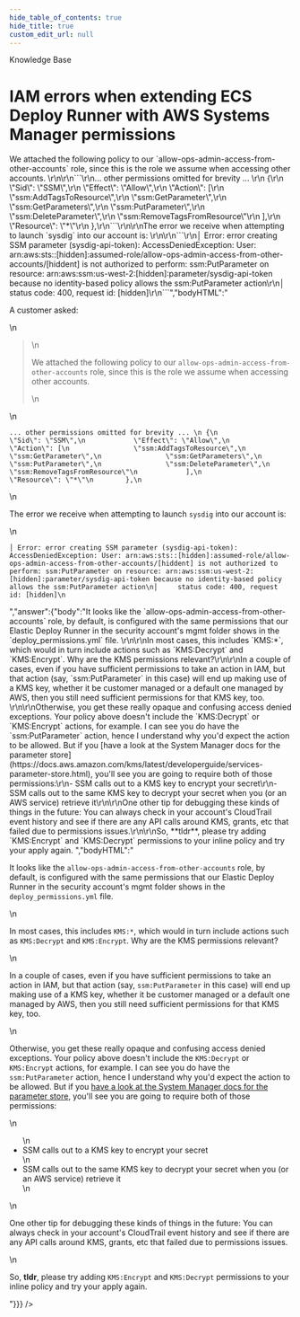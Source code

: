 ```yaml
---
hide_table_of_contents: true
hide_title: true
custom_edit_url: null
---
```



<head>
  <link rel="canonical" href="https://github.com/tnn-tnn-tnn-tnn-tnn-gruntwork-io/knowledge-base/discussions/76" />
</head>

<CenterLayout>
<span className="searchCategory">Knowledge Base</span>
<h1>IAM errors when extending ECS Deploy Runner with AWS Systems Manager permissions</h1>
<GitHub discussion={{"id":"D_kwDOF8slf84AOOKu","number":76,"author":{"login":"zackproser"},"title":"IAM errors when extending ECS Deploy Runner with AWS Systems Manager permissions","body":"A customer asked: \r\n\r\n> We attached the following policy to our `allow-ops-admin-access-from-other-accounts` role, since this is the role we assume when accessing other accounts. \r\n\r\n```\r\n... other permissions omitted for brevity ... \r\n {\r\n            \"Sid\": \"SSM\",\r\n            \"Effect\": \"Allow\",\r\n            \"Action\": [\r\n                \"ssm:AddTagsToResource\",\r\n                \"ssm:GetParameter\",\r\n                \"ssm:GetParameters\",\r\n                \"ssm:PutParameter\",\r\n                \"ssm:DeleteParameter\",\r\n                \"ssm:RemoveTagsFromResource\"\r\n            ],\r\n            \"Resource\": \"*\"\r\n        },\r\n```\r\n\r\nThe error we receive when attempting to launch `sysdig` into our account is: \r\n\r\n```\r\n│ Error: error creating SSM parameter (sysdig-api-token): AccessDeniedException: User: arn:aws:sts::[hidden]:assumed-role/allow-ops-admin-access-from-other-accounts/[hiddent] is not authorized to perform: ssm:PutParameter on resource: arn:aws:ssm:us-west-2:[hidden]:parameter/sysdig-api-token because no identity-based policy allows the ssm:PutParameter action\r\n│     status code: 400, request id: [hidden]\r\n```","bodyHTML":"<p dir=\"auto\">A customer asked:</p>\n<blockquote>\n<p dir=\"auto\">We attached the following policy to our <code class=\"notranslate\">allow-ops-admin-access-from-other-accounts</code> role, since this is the role we assume when accessing other accounts.</p>\n</blockquote>\n<div class=\"snippet-clipboard-content notranslate position-relative overflow-auto\" data-snippet-clipboard-copy-content=\"... other permissions omitted for brevity ... \n {\n            &quot;Sid&quot;: &quot;SSM&quot;,\n            &quot;Effect&quot;: &quot;Allow&quot;,\n            &quot;Action&quot;: [\n                &quot;ssm:AddTagsToResource&quot;,\n                &quot;ssm:GetParameter&quot;,\n                &quot;ssm:GetParameters&quot;,\n                &quot;ssm:PutParameter&quot;,\n                &quot;ssm:DeleteParameter&quot;,\n                &quot;ssm:RemoveTagsFromResource&quot;\n            ],\n            &quot;Resource&quot;: &quot;*&quot;\n        },\"><pre class=\"notranslate\"><code class=\"notranslate\">... other permissions omitted for brevity ... \n {\n            \"Sid\": \"SSM\",\n            \"Effect\": \"Allow\",\n            \"Action\": [\n                \"ssm:AddTagsToResource\",\n                \"ssm:GetParameter\",\n                \"ssm:GetParameters\",\n                \"ssm:PutParameter\",\n                \"ssm:DeleteParameter\",\n                \"ssm:RemoveTagsFromResource\"\n            ],\n            \"Resource\": \"*\"\n        },\n</code></pre></div>\n<p dir=\"auto\">The error we receive when attempting to launch <code class=\"notranslate\">sysdig</code> into our account is:</p>\n<div class=\"snippet-clipboard-content notranslate position-relative overflow-auto\" data-snippet-clipboard-copy-content=\"│ Error: error creating SSM parameter (sysdig-api-token): AccessDeniedException: User: arn:aws:sts::[hidden]:assumed-role/allow-ops-admin-access-from-other-accounts/[hiddent] is not authorized to perform: ssm:PutParameter on resource: arn:aws:ssm:us-west-2:[hidden]:parameter/sysdig-api-token because no identity-based policy allows the ssm:PutParameter action\n│     status code: 400, request id: [hidden]\"><pre class=\"notranslate\"><code class=\"notranslate\">│ Error: error creating SSM parameter (sysdig-api-token): AccessDeniedException: User: arn:aws:sts::[hidden]:assumed-role/allow-ops-admin-access-from-other-accounts/[hiddent] is not authorized to perform: ssm:PutParameter on resource: arn:aws:ssm:us-west-2:[hidden]:parameter/sysdig-api-token because no identity-based policy allows the ssm:PutParameter action\n│     status code: 400, request id: [hidden]\n</code></pre></div>","answer":{"body":"It looks like the `allow-ops-admin-access-from-other-accounts` role, by default, is configured with the same permissions that our Elastic Deploy Runner in the security account's mgmt folder shows in the `deploy_permissions.yml` file. \r\n\r\nIn most cases, this includes `KMS:*`, which would in turn include actions such as `KMS:Decrypt` and `KMS:Encrypt`. Why are the KMS permissions relevant?\r\n\r\nIn a couple of cases, even if you have sufficient permissions to take an action in IAM, but that action (say, `ssm:PutParameter` in this case) will end up making use of a KMS key, whether it be customer managed or a default one managed by AWS, then you still need sufficient permissions for that KMS key, too. \r\n\r\nOtherwise, you get these really opaque and confusing access denied exceptions. Your policy above doesn't include the `KMS:Decrypt` or `KMS:Encrypt` actions, for example. I can see you do have the `ssm:PutParameter` action, hence I understand why you'd expect the action to be allowed. But if you [have a look at the System Manager docs for the parameter store](https://docs.aws.amazon.com/kms/latest/developerguide/services-parameter-store.html), you'll see you are going to require both of those permissions:\r\n- SSM calls out to a KMS key to encrypt your secret\r\n- SSM calls out to the same KMS key to decrypt your secret when you (or an AWS service) retrieve it\r\n\r\nOne other tip for debugging these kinds of things in the future: You can always check in your account's CloudTrail event history and see  if there are any API calls around KMS, grants, etc that failed due to permissions issues.\r\n\r\nSo, **tldr**, please try adding `KMS:Encrypt` and `KMS:Decrypt` permissions to your inline policy and try your apply again. ","bodyHTML":"<p dir=\"auto\">It looks like the <code class=\"notranslate\">allow-ops-admin-access-from-other-accounts</code> role, by default, is configured with the same permissions that our Elastic Deploy Runner in the security account's mgmt folder shows in the <code class=\"notranslate\">deploy_permissions.yml</code> file.</p>\n<p dir=\"auto\">In most cases, this includes <code class=\"notranslate\">KMS:*</code>, which would in turn include actions such as <code class=\"notranslate\">KMS:Decrypt</code> and <code class=\"notranslate\">KMS:Encrypt</code>. Why are the KMS permissions relevant?</p>\n<p dir=\"auto\">In a couple of cases, even if you have sufficient permissions to take an action in IAM, but that action (say, <code class=\"notranslate\">ssm:PutParameter</code> in this case) will end up making use of a KMS key, whether it be customer managed or a default one managed by AWS, then you still need sufficient permissions for that KMS key, too.</p>\n<p dir=\"auto\">Otherwise, you get these really opaque and confusing access denied exceptions. Your policy above doesn't include the <code class=\"notranslate\">KMS:Decrypt</code> or <code class=\"notranslate\">KMS:Encrypt</code> actions, for example. I can see you do have the <code class=\"notranslate\">ssm:PutParameter</code> action, hence I understand why you'd expect the action to be allowed. But if you <a href=\"https://docs.aws.amazon.com/kms/latest/developerguide/services-parameter-store.html\" rel=\"nofollow\">have a look at the System Manager docs for the parameter store</a>, you'll see you are going to require both of those permissions:</p>\n<ul dir=\"auto\">\n<li>SSM calls out to a KMS key to encrypt your secret</li>\n<li>SSM calls out to the same KMS key to decrypt your secret when you (or an AWS service) retrieve it</li>\n</ul>\n<p dir=\"auto\">One other tip for debugging these kinds of things in the future: You can always check in your account's CloudTrail event history and see  if there are any API calls around KMS, grants, etc that failed due to permissions issues.</p>\n<p dir=\"auto\">So, <strong>tldr</strong>, please try adding <code class=\"notranslate\">KMS:Encrypt</code> and <code class=\"notranslate\">KMS:Decrypt</code> permissions to your inline policy and try your apply again.</p>"}}} />

</CenterLayout>
  

<!-- ##DOCS-SOURCER-START
{
  "sourcePlugin": "github-discussions",
  "hash": "150ba21b843815aa931d2ec25f57c3d8"
}
##DOCS-SOURCER-END -->
